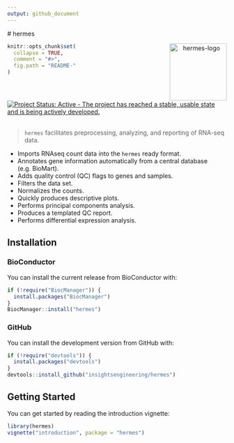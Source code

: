 ```yaml
---
output: github_document
---
```


<!-- README.md is generated from README.Rmd. Please edit that file -->

# hermes <p align="center"> <img src='man/figures/logo.png' align="right" height="131.5" alt="hermes-logo"/> </p>

```r
knitr::opts_chunk$set(
  collapse = TRUE,
  comment = "#>",
  fig.path = "README-"
)
```

[![Project Status: Active - The project has reached a stable, usable state and is being actively developed.](https://www.repostatus.org/badges/latest/active.svg)](https://www.repostatus.org/#active)
\ 

> `hermes` facilitates preprocessing, analyzing, and reporting of RNA-seq data.

* Imports RNAseq count data into the `hermes` ready format.
* Annotates gene information automatically from a central database (e.g. BioMart).
* Adds quality control (QC) flags to genes and samples.
* Filters the data set.
* Normalizes the counts.
* Quickly produces descriptive plots.
* Performs principal components analysis.
* Produces a templated QC report.
* Performs differential expression analysis.

## Installation

### BioConductor

You can install the current release from BioConductor with:

```r
if (!require("BiocManager")) {
  install.packages("BiocManager")
}
BiocManager::install("hermes")
```

### GitHub

You can install the development version from GitHub with:

```r
if (!require("devtools")) {
  install.packages("devtools")
}
devtools::install_github("insightsengineering/hermes")
```

## Getting Started

You can get started by reading the introduction vignette:

```r
library(hermes)
vignette("introduction", package = "hermes")
```
